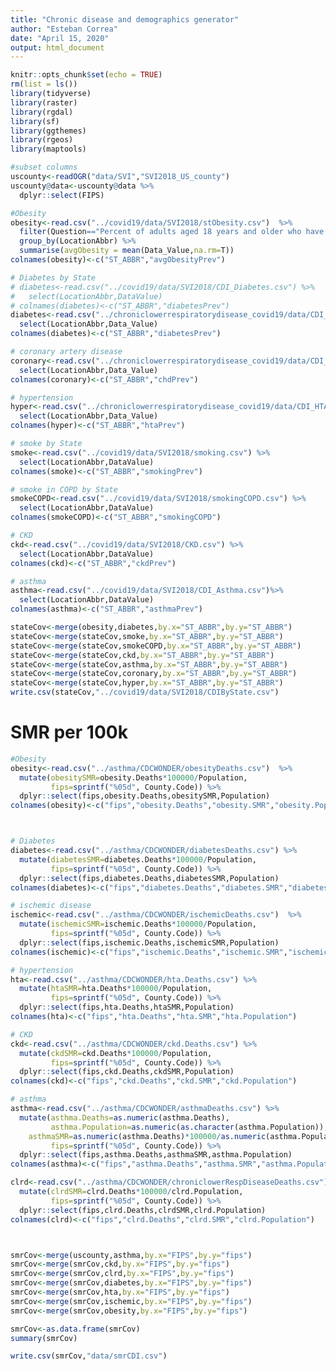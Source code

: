 ```yaml
---
title: "Chronic disease and demographics generator"
author: "Esteban Correa"
date: "April 15, 2020"
output: html_document
---
```


```r
knitr::opts_chunk$set(echo = TRUE)
rm(list = ls())
library(tidyverse)
library(raster)
library(rgdal)
library(sf)
library(ggthemes)
library(rgeos)
library(maptools)

#subset columns
uscounty<-readOGR("data/SVI","SVI2018_US_county")
uscounty@data<-uscounty@data %>%
  dplyr::select(FIPS)
```



```r
#Obesity
obesity<-read.csv("../covid19/data/SVI2018/stObesity.csv")  %>% 
  filter(Question=="Percent of adults aged 18 years and older who have obesity") %>% 
  group_by(LocationAbbr) %>% 
  summarise(avgObesity = mean(Data_Value,na.rm=T))
colnames(obesity)<-c("ST_ABBR","avgObesityPrev")

# Diabetes by State
# diabetes<-read.csv("../covid19/data/SVI2018/CDI_Diabetes.csv") %>% 
#   select(LocationAbbr,DataValue)
# colnames(diabetes)<-c("ST_ABBR","diabetesPrev")
diabetes<-read.csv("../chroniclowerrespiratorydisease_covid19/data/CDI_diabetes2.csv") %>% 
  select(LocationAbbr,Data_Value)
colnames(diabetes)<-c("ST_ABBR","diabetesPrev")

# coronary artery disease
coronary<-read.csv("../chroniclowerrespiratorydisease_covid19/data/CDI_CHD.csv") %>% 
  select(LocationAbbr,Data_Value)
colnames(coronary)<-c("ST_ABBR","chdPrev")

# hypertension
hyper<-read.csv("../chroniclowerrespiratorydisease_covid19/data/CDI_HTA.csv") %>% 
  select(LocationAbbr,Data_Value)
colnames(hyper)<-c("ST_ABBR","htaPrev")

# smoke by State
smoke<-read.csv("../covid19/data/SVI2018/smoking.csv") %>% 
  select(LocationAbbr,DataValue)
colnames(smoke)<-c("ST_ABBR","smokingPrev")

# smoke in COPD by State
smokeCOPD<-read.csv("../covid19/data/SVI2018/smokingCOPD.csv") %>% 
  select(LocationAbbr,DataValue)
colnames(smokeCOPD)<-c("ST_ABBR","smokingCOPD")

# CKD
ckd<-read.csv("../covid19/data/SVI2018/CKD.csv") %>% 
  select(LocationAbbr,DataValue)
colnames(ckd)<-c("ST_ABBR","ckdPrev")

# asthma
asthma<-read.csv("../covid19/data/SVI2018/CDI_Asthma.csv")%>% 
  select(LocationAbbr,DataValue)
colnames(asthma)<-c("ST_ABBR","asthmaPrev")

stateCov<-merge(obesity,diabetes,by.x="ST_ABBR",by.y="ST_ABBR") 
stateCov<-merge(stateCov,smoke,by.x="ST_ABBR",by.y="ST_ABBR") 
stateCov<-merge(stateCov,smokeCOPD,by.x="ST_ABBR",by.y="ST_ABBR") 
stateCov<-merge(stateCov,ckd,by.x="ST_ABBR",by.y="ST_ABBR") 
stateCov<-merge(stateCov,asthma,by.x="ST_ABBR",by.y="ST_ABBR") 
stateCov<-merge(stateCov,coronary,by.x="ST_ABBR",by.y="ST_ABBR") 
stateCov<-merge(stateCov,hyper,by.x="ST_ABBR",by.y="ST_ABBR") 
write.csv(stateCov,"../covid19/data/SVI2018/CDIByState.csv")


```

# SMR per 100k

```r
#Obesity
obesity<-read.csv("../asthma/CDCWONDER/obesityDeaths.csv")  %>%
  mutate(obesitySMR=obesity.Deaths*100000/Population,
         fips=sprintf("%05d", County.Code)) %>% 
  dplyr::select(fips,obesity.Deaths,obesitySMR,Population)
colnames(obesity)<-c("fips","obesity.Deaths","obesity.SMR","obesity.Population")



# Diabetes
diabetes<-read.csv("../asthma/CDCWONDER/diabetesDeaths.csv") %>%
  mutate(diabetesSMR=diabetes.Deaths*100000/Population,
         fips=sprintf("%05d", County.Code)) %>% 
  dplyr::select(fips,diabetes.Deaths,diabetesSMR,Population)
colnames(diabetes)<-c("fips","diabetes.Deaths","diabetes.SMR","diabetes.Population")

# ischemic disease
ischemic<-read.csv("../asthma/CDCWONDER/ischemicDeaths.csv")  %>%
  mutate(ischemicSMR=ischemic.Deaths*100000/Population,
         fips=sprintf("%05d", County.Code)) %>% 
  dplyr::select(fips,ischemic.Deaths,ischemicSMR,Population)
colnames(ischemic)<-c("fips","ischemic.Deaths","ischemic.SMR","ischemic.Population")

# hypertension
hta<-read.csv("../asthma/CDCWONDER/hta.Deaths.csv") %>%
  mutate(htaSMR=hta.Deaths*100000/Population,
         fips=sprintf("%05d", County.Code)) %>% 
  dplyr::select(fips,hta.Deaths,htaSMR,Population)
colnames(hta)<-c("fips","hta.Deaths","hta.SMR","hta.Population")

# CKD
ckd<-read.csv("../asthma/CDCWONDER/ckd.Deaths.csv") %>%
  mutate(ckdSMR=ckd.Deaths*100000/Population,
         fips=sprintf("%05d", County.Code)) %>% 
  dplyr::select(fips,ckd.Deaths,ckdSMR,Population)
colnames(ckd)<-c("fips","ckd.Deaths","ckd.SMR","ckd.Population")

# asthma
asthma<-read.csv("../asthma/CDCWONDER/asthmaDeaths.csv") %>%
  mutate(asthma.Deaths=as.numeric(asthma.Deaths),
         asthma.Population=as.numeric(as.character(asthma.Population)),
    asthmaSMR=as.numeric(asthma.Deaths)*100000/as.numeric(asthma.Population),
         fips=sprintf("%05d", County.Code)) %>% 
  dplyr::select(fips,asthma.Deaths,asthmaSMR,asthma.Population)
colnames(asthma)<-c("fips","asthma.Deaths","asthma.SMR","asthma.Population")

clrd<-read.csv("../asthma/CDCWONDER/chroniclowerRespDiseaseDeaths.csv") %>%
  mutate(clrdSMR=clrd.Deaths*100000/clrd.Population,
         fips=sprintf("%05d", County.Code)) %>% 
  dplyr::select(fips,clrd.Deaths,clrdSMR,clrd.Population)
colnames(clrd)<-c("fips","clrd.Deaths","clrd.SMR","clrd.Population")



smrCov<-merge(uscounty,asthma,by.x="FIPS",by.y="fips")
smrCov<-merge(smrCov,ckd,by.x="FIPS",by.y="fips")
smrCov<-merge(smrCov,clrd,by.x="FIPS",by.y="fips")
smrCov<-merge(smrCov,diabetes,by.x="FIPS",by.y="fips")
smrCov<-merge(smrCov,hta,by.x="FIPS",by.y="fips")
smrCov<-merge(smrCov,ischemic,by.x="FIPS",by.y="fips")
smrCov<-merge(smrCov,obesity,by.x="FIPS",by.y="fips")

smrCov<-as.data.frame(smrCov)
summary(smrCov)

write.csv(smrCov,"data/smrCDI.csv")
```




